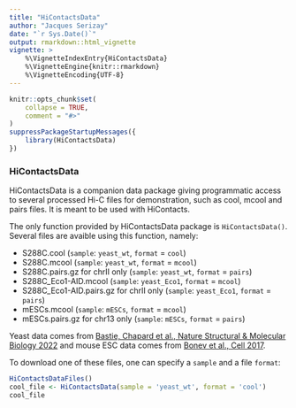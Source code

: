 ```yaml
---
title: "HiContactsData"
author: "Jacques Serizay"
date: "`r Sys.Date()`"
output: rmarkdown::html_vignette
vignette: >
    %\VignetteIndexEntry{HiContactsData}
    %\VignetteEngine{knitr::rmarkdown}
    %\VignetteEncoding{UTF-8}
---
```


```r
knitr::opts_chunk$set(
    collapse = TRUE,
    comment = "#>"
)
suppressPackageStartupMessages({
    library(HiContactsData)
})
```

### HiContactsData 

HiContactsData is a companion data package giving programmatic access to 
several processed Hi-C files for demonstration, such as cool, mcool and 
pairs files. It is meant to be used with HiContacts. 

The only function provided by HiContactsData package is `HiContactsData()`. 
Several files are avaible using this function, namely: 

- S288C.cool (`sample`: `yeast_wt`, `format` = `cool`)
- S288C.mcool (`sample`: `yeast_wt`, `format` = `mcool`)
- S288C.pairs.gz for chrII only (`sample`: `yeast_wt`, `format` = `pairs`)
- S288C_Eco1-AID.mcool (`sample`: `yeast_Eco1`, `format` = `mcool`)
- S288C_Eco1-AID.pairs.gz for chrII only (`sample`: `yeast_Eco1`, `format` = `pairs`)
- mESCs.mcool (`sample`: `mESCs`, `format` = `mcool`)
- mESCs.pairs.gz for chr13 only (`sample`: `mESCs`, `format` = `pairs`)

Yeast data comes from [Bastie, Chapard et al., Nature Structural & Molecular Biology 2022](https://doi.org/10.1038/s41594-022-00780-0) 
and mouse ESC data comes from [Bonev et al., Cell 2017](https://doi.org/10.1016/j.cell.2017.09.043).

To download one of these files, one can specify a `sample` and a file `format`:

```r
HiContactsDataFiles()
cool_file <- HiContactsData(sample = 'yeast_wt', format = 'cool')
cool_file
```